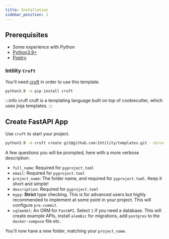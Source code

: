 ```yaml
---
title: Installation
sidebar_position: 1
---
```




## Prerequisites

- Some experience with Python
- [Python3.9+](https://python.org/)
- [Poetry](https://python-poetry.org/docs/#installation)

### Intility ``Cruft``
You'll need [cruft](https://github.com/cruft/cruft) in order to use this template.
```bash
python3.9 -m pip install cruft
```

:::info cruft
cruft is a templating language built on top of cookiecutter, which uses jinja templates.
:::

## Create FastAPI App

Use ``cruft`` to start your project.

```bash
python3.9 -m cruft create git@github.com:Intility/templates.git --directory="fastapi"
```

A few questions you will be prompted, here with a more verbose description:

* ``full_name``: Required for ``pyproject.toml``
* ``email``: Required for ``pyproject.toml``
* ``project_name``: The folder name, and required for ``pyproject.toml``. Keep it short and simple!
* ``description``: Required for ``pyproject.toml``
* ``mypy``: **Strict** type checking. This is for advanced users but highly recommended to implement at some point in your project. This will configure ``pre-commit``.
* ``sqlmodel``: An ORM for ``FastAPI``. Select ``1`` if you need a database. This will create example APIs,
install ``alembic`` for migrations, add ``postgres`` to the ``docker-compose`` file etc.

You'll now have a new folder, matching your `project_name`.
